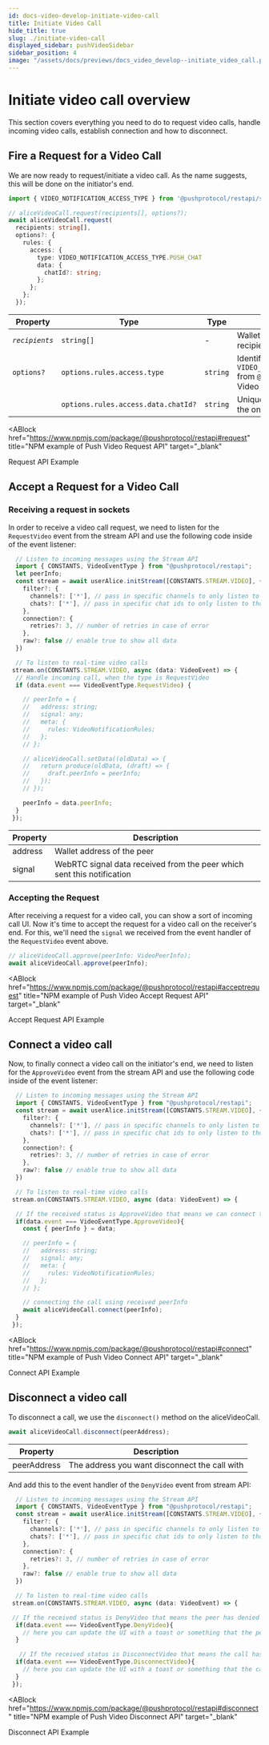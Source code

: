 ```yaml
---
id: docs-video-develop-initiate-video-call
title: Initiate Video Call
hide_title: true
slug: ./initiate-video-call
displayed_sidebar: pushVideoSidebar
sidebar_position: 4
image: "/assets/docs/previews/docs_video_develop--initiate_video_call.png"
---
```


# Initiate video call overview

This section covers everything you need to do to request video calls, handle incoming video calls, establish connection and how to disconnect.

<head>
  <title>Initiate Video Call | Push Video | Push Documentation</title>
</head>


## Fire a Request for a Video Call

We are now ready to request/initiate a video call. As the name suggests, this will be done on the initiator's end.

```typescript
import { VIDEO_NOTIFICATION_ACCESS_TYPE } from '@pushprotocol/restapi/src/lib/payloads/constants';

// aliceVideoCall.request(recipients[], options?);
await aliceVideoCall.request(
  recipients: string[],
  options?: {
    rules: {
      access: {
        type: VIDEO_NOTIFICATION_ACCESS_TYPE.PUSH_CHAT
        data: {
          chatId?: string;
        };
      };
    };
  });
```

| Property       | Type                                | Type     | Description                                                                                                                            |
| -------------- | ----------------------------------- | -------- | -------------------------------------------------------------------------------------------------------------------------------------- |
| _`recipients`_ | `string[]`                          | -        | Wallet address or addresses of the recipient(s)                                                                                        |
| `options?`     | `options.rules.access.type`         | `string` | Identifier for Push Video or Space. We use `VIDEO_NOTIFICATION_ACCESS_TYPE.PUSH_CHAT` from `@pushprotocol/restapi` here for Push Video |
|                | `options.rules.access.data.chatId?` | `string` | Unique identifier for every push chat, here, the one between the alice and the bob                                                     |

<ABlock
  href="https://www.npmjs.com/package/@pushprotocol/restapi#request"
  title="NPM example of Push Video Request API"
  target="_blank"
>
  Request API Example
</ABlock>

## Accept a Request for a Video Call

### Receiving a request in sockets

In order to receive a video call request, we need to listen for the `RequestVideo` event from the stream API and use the following code inside of the event listener:

```typescript
  // Listen to incoming messages using the Stream API
  import { CONSTANTS, VideoEventType } from "@pushprotocol/restapi";
  let peerInfo;
  const stream = await userAlice.initStream([CONSTANTS.STREAM.VIDEO], {
    filter?: {
      channels?: ['*'], // pass in specific channels to only listen to those
      chats?: ['*'], // pass in specific chat ids to only listen to those
    },
    connection?: {
      retries?: 3, // number of retries in case of error
    },
    raw?: false // enable true to show all data
  })

  // To listen to real-time video calls
 stream.on(CONSTANTS.STREAM.VIDEO, async (data: VideoEvent) => {
  // Handle incoming call, when the type is RequestVideo
  if (data.event === VideoEventType.RequestVideo) {

    // peerInfo = {
    //   address: string;
    //   signal: any;
    //   meta: {
    //     rules: VideoNotificationRules;
    //   };
    // };

    // aliceVideoCall.setData((oldData) => {
    //   return produce(oldData, (draft) => {
    //     draft.peerInfo = peerInfo;
    //   });
    // });

    peerInfo = data.peerInfo;
  }
 });

```

| Property | Description                                                            |
| -------- | ---------------------------------------------------------------------- |
| address  | Wallet address of the peer                                             |
| signal   | WebRTC signal data received from the peer which sent this notification |

### Accepting the Request

After receiving a request for a video call, you can show a sort of incoming call UI. Now it's time to accept the request for a video call on the receiver's end. For this, we'll need the `signal` we received from the event handler of the `RequestVideo` event above.

```typescript
// aliceVideoCall.approve(peerInfo: VideoPeerInfo);
await aliceVideoCall.approve(peerInfo);
```

<ABlock
  href="https://www.npmjs.com/package/@pushprotocol/restapi#acceptrequest"
  title="NPM example of Push Video Accept Request API"
  target="_blank"
>
  Accept Request API Example
</ABlock>

## Connect a video call

Now, to finally connect a video call on the initiator's end, we need to listen for the `ApproveVideo` event from the stream API and use the following code inside of the event listener:

```typescript
  // Listen to incoming messages using the Stream API
  import { CONSTANTS, VideoEventType } from "@pushprotocol/restapi";
  const stream = await userAlice.initStream([CONSTANTS.STREAM.VIDEO], {
    filter?: {
      channels?: ['*'], // pass in specific channels to only listen to those
      chats?: ['*'], // pass in specific chat ids to only listen to those
    },
    connection?: {
      retries?: 3, // number of retries in case of error
    },
    raw?: false // enable true to show all data
  })

  // To listen to real-time video calls
 stream.on(CONSTANTS.STREAM.VIDEO, async (data: VideoEvent) => {

  // If the received status is ApproveVideo that means we can connect the video call
  if(data.event === VideoEventType.ApproveVideo){
    const { peerInfo } = data;

    // peerInfo = {
    //   address: string;
    //   signal: any;
    //   meta: {
    //     rules: VideoNotificationRules;
    //   };
    // };

    // connecting the call using received peerInfo
    await aliceVideoCall.connect(peerInfo);
  }
 });
```

<ABlock
  href="https://www.npmjs.com/package/@pushprotocol/restapi#connect"
  title="NPM example of Push Video Connect API"
  target="_blank"
>
  Connect API Example
</ABlock>

## Disconnect a video call

To disconnect a call, we use the `disconnect()` method on the aliceVideoCall.

```typescript
await aliceVideoCall.disconnect(peerAddress);
```

| Property    | Description                                   |
| ----------- | --------------------------------------------- |
| peerAddress | The address you want disconnect the call with |

And add this to the event handler of the `DenyVideo` event from stream API:

```typescript
  // Listen to incoming messages using the Stream API
  import { CONSTANTS, VideoEventType } from "@pushprotocol/restapi";
  const stream = await userAlice.initStream([CONSTANTS.STREAM.VIDEO], {
    filter?: {
      channels?: ['*'], // pass in specific channels to only listen to those
      chats?: ['*'], // pass in specific chat ids to only listen to those
    },
    connection?: {
      retries?: 3, // number of retries in case of error
    },
    raw?: false // enable true to show all data
  })

  // To listen to real-time video calls
 stream.on(CONSTANTS.STREAM.VIDEO, async (data: VideoEvent) => {

 // If the received status is DenyVideo that means the peer has denied the call
  if(data.event === VideoEventType.DenyVideo){
    // here you can update the UI with a toast or something that the peer denied the call
  }

   // If the received status is DisconnectVideo that means the call has ended
  if(data.event === VideoEventType.DisconnectVideo){
    // here you can update the UI with a toast or something that the call is disconnected
  }
 });

```

<ABlock
  href="https://www.npmjs.com/package/@pushprotocol/restapi#disconnect"
  title="NPM example of Push Video Disconnect API"
  target="_blank"
>
  Disconnect API Example
</ABlock>

```

```
